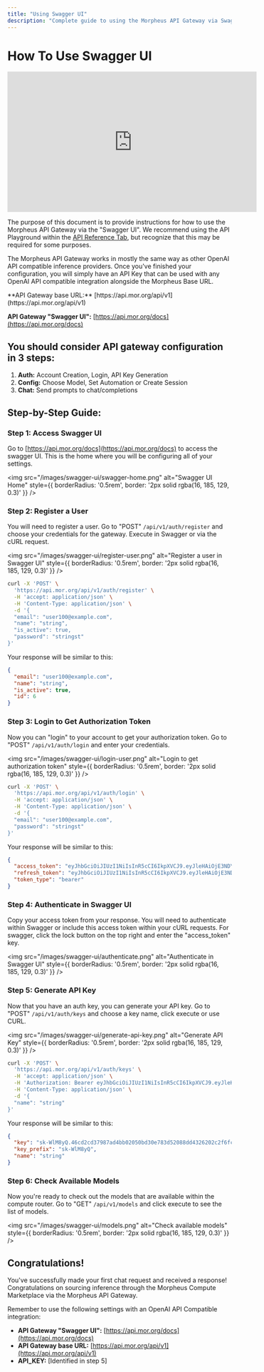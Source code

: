 ```yaml
---
title: "Using Swagger UI"
description: "Complete guide to using the Morpheus API Gateway via Swagger UI"
---
```


# How To Use Swagger UI

<iframe
  width="560"
  height="315"
  src="https://www.youtube.com/embed/sIPjEwCFVsc"
  title="How to Use Swagger UI Tutorial"
  frameBorder="0"
  allow="accelerometer; autoplay; clipboard-write; encrypted-media; gyroscope; picture-in-picture"
  allowFullScreen
  style={{ width: '100%', borderRadius: '0.5rem' }}
></iframe>

<br />

The purpose of this document is to provide instructions for how to use the Morpheus API Gateway via the "Swagger UI". We recommend using the API Playground within the [API Reference Tab](https://apidocs.mor.org/api-reference/introduction), but recognize that this may be required for some purposes.

The Morpheus API Gateway works in mostly the same way as other OpenAI API compatible inference providers. Once you've finished your configuration, you will simply have an API Key that can be used with any OpenAI API compatible integration alongside the Morpheus Base URL.

<Info>
**API Gateway base URL:** [https://api.mor.org/api/v1](https://api.mor.org/api/v1)

**API Gateway "Swagger UI":** [https://api.mor.org/docs](https://api.mor.org/docs)
</Info>

## You should consider API gateway configuration in 3 steps:

1. **Auth:** Account Creation, Login, API Key Generation
2. **Config:** Choose Model, Set Automation or Create Session
3. **Chat:** Send prompts to chat/completions

## Step-by-Step Guide:

### Step 1: Access Swagger UI

Go to [https://api.mor.org/docs](https://api.mor.org/docs) to access the swagger UI. This is the home where you will be configuring all of your settings.

<img
  src="/images/swagger-ui/swagger-home.png"
  alt="Swagger UI Home"
  style={{ borderRadius: '0.5rem', border: '2px solid rgba(16, 185, 129, 0.3)' }}
/>

### Step 2: Register a User

You will need to register a user. Go to "POST" `/api/v1/auth/register` and choose your credentials for the gateway. Execute in Swagger or via the cURL request.

<img
  src="/images/swagger-ui/register-user.png"
  alt="Register a user in Swagger UI"
  style={{ borderRadius: '0.5rem', border: '2px solid rgba(16, 185, 129, 0.3)' }}
/>

```bash
curl -X 'POST' \
  'https://api.mor.org/api/v1/auth/register' \
  -H 'accept: application/json' \
  -H 'Content-Type: application/json' \
  -d '{
  "email": "user100@example.com",
  "name": "string",
  "is_active": true,
  "password": "stringst"
}'
```

Your response will be similar to this:

```json
{
  "email": "user100@example.com",
  "name": "string",
  "is_active": true,
  "id": 6
}
```

### Step 3: Login to Get Authorization Token

Now you can "login" to your account to get your authorization token. Go to "POST" `/api/v1/auth/login` and enter your credentials.

<img
  src="/images/swagger-ui/login-user.png"
  alt="Login to get authorization token"
  style={{ borderRadius: '0.5rem', border: '2px solid rgba(16, 185, 129, 0.3)' }}
/>

```bash
curl -X 'POST' \
  'https://api.mor.org/api/v1/auth/login' \
  -H 'accept: application/json' \
  -H 'Content-Type: application/json' \
  -d '{
  "email": "user100@example.com",
  "password": "stringst"
}'
```

Your response will be similar to this:

```json
{
  "access_token": "eyJhbGciOiJIUzI1NiIsInR5cCI6IkpXVCJ9.eyJleHAiOjE3NDYwNDc2NTMsInN1YiI6IjYiLCJ0eXBlIjoiYWNjZXNzIn0.uG0yuuBseMYyaFbEFjr7boRgWr7wPdFt8laMLMyuZJU",
  "refresh_token": "eyJhbGciOiJIUzI1NiIsInR5cCI6IkpXVCJ9.eyJleHAiOjE3NDY2NTA2NTMsInN1YiI6IjYiLCJ0eXBlIjoicmVmcmVzaCJ9.WdKfk6YNeD9xqrqr9pNm8cO74IcZ90gUr_9hNkb1_FA",
  "token_type": "bearer"
}
```

### Step 4: Authenticate in Swagger UI

Copy your access token from your response. You will need to authenticate within Swagger or include this access token within your cURL requests. For swagger, click the lock button on the top right and enter the "access_token" key.

<img
  src="/images/swagger-ui/authenticate.png"
  alt="Authenticate in Swagger UI"
  style={{ borderRadius: '0.5rem', border: '2px solid rgba(16, 185, 129, 0.3)' }}
/>

### Step 5: Generate API Key

Now that you have an auth key, you can generate your API key. Go to "POST" `/api/v1/auth/keys` and choose a key name, click execute or use CURL.

<img
  src="/images/swagger-ui/generate-api-key.png"
  alt="Generate API Key"
  style={{ borderRadius: '0.5rem', border: '2px solid rgba(16, 185, 129, 0.3)' }}
/>

```bash
curl -X 'POST' \
  'https://api.mor.org/api/v1/auth/keys' \
  -H 'accept: application/json' \
  -H 'Authorization: Bearer eyJhbGciOiJIUzI1NiIsInR5cCI6IkpXVCJ9.eyJleHAiOjE3NDYwNDc2NTMsInN1YiI6IjYiLCJ0eXBlIjoiYWNjZXNzIn0.uG0yuuBseMYyaFbEFjr7boRgWr7wPdFt8laMLMyuZJU' \
  -H 'Content-Type: application/json' \
  -d '{
  "name": "string"
}'
```

Your response will be similar to this:

```json
{
  "key": "sk-WlM8yQ.46cd2cd37987ad4bb02050bd30e783d52088dd4326202c2f6fce0a53e62c9ec5",
  "key_prefix": "sk-WlM8yQ",
  "name": "string"
}
```

### Step 6: Check Available Models

Now you're ready to check out the models that are available within the compute router. Go to "GET" `/api/v1/models` and click execute to see the list of models.

<img
  src="/images/swagger-ui/models.png"
  alt="Check available models"
  style={{ borderRadius: '0.5rem', border: '2px solid rgba(16, 185, 129, 0.3)' }}
/>

## Congratulations!

<Tip>
You've successfully made your first chat request and received a response! Congratulations on sourcing inference through the Morpheus Compute Marketplace via the Morpheus API Gateway.

Remember to use the following settings with an OpenAI API Compatible integration:

- **API Gateway "Swagger UI":** [https://api.mor.org/docs](https://api.mor.org/docs)
- **API Gateway base URL:** [https://api.mor.org/api/v1](https://api.mor.org/api/v1)
- **API_KEY:** [Identified in step 5]
</Tip>

